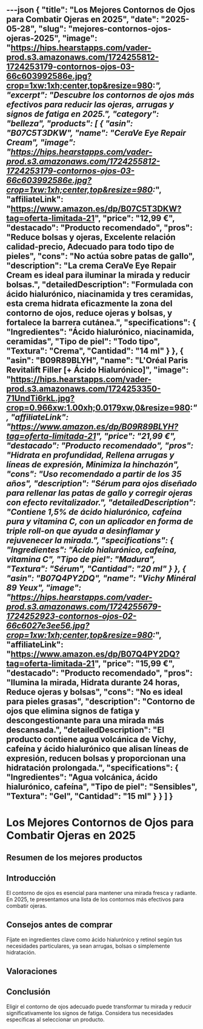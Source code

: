 ---json
{
  "title": "Los Mejores Contornos de Ojos para Combatir Ojeras en 2025",
  "date": "2025-05-28",
  "slug": "mejores-contornos-ojos-ojeras-2025",
  "image": "https://hips.hearstapps.com/vader-prod.s3.amazonaws.com/1724255812-1724253179-contornos-ojos-03-66c603992586e.jpg?crop=1xw:1xh;center,top&resize=980:*",
  "excerpt": "Descubre los contornos de ojos más efectivos para reducir las ojeras, arrugas y signos de fatiga en 2025.",
  "category": "belleza",
  "products": [
    {
      "asin": "B07C5T3DKW",
      "name": "CeraVe Eye Repair Cream",
      "image": "https://hips.hearstapps.com/vader-prod.s3.amazonaws.com/1724255812-1724253179-contornos-ojos-03-66c603992586e.jpg?crop=1xw:1xh;center,top&resize=980:*",
      "affiliateLink": "https://www.amazon.es/dp/B07C5T3DKW?tag=oferta-limitada-21",
      "price": "12,99 €",
      "destacado": "Producto recomendado",
      "pros": "Reduce bolsas y ojeras, Excelente relación calidad-precio, Adecuado para todo tipo de pieles",
      "cons": "No actúa sobre patas de gallo",
      "description": "La crema CeraVe Eye Repair Cream es ideal para iluminar la mirada y reducir bolsas.",
      "detailedDescription": "Formulada con ácido hialurónico, niacinamida y tres ceramidas, esta crema hidrata eficazmente la zona del contorno de ojos, reduce ojeras y bolsas, y fortalece la barrera cutánea.",
      "specifications": {
        "Ingredientes": "Ácido hialurónico, niacinamida, ceramidas",
        "Tipo de piel": "Todo tipo",
        "Textura": "Crema",
        "Cantidad": "14 ml"
      }
    },
    {
      "asin": "B09R89BLYH",
      "name": "L'Oréal Paris Revitalift Filler [+ Ácido Hialurónico]",
      "image": "https://hips.hearstapps.com/vader-prod.s3.amazonaws.com/1724253350-71UndTi6rkL.jpg?crop=0.966xw:1.00xh;0.0179xw,0&resize=980:*",
      "affiliateLink": "https://www.amazon.es/dp/B09R89BLYH?tag=oferta-limitada-21",
      "price": "21,99 €",
      "destacado": "Producto recomendado",
      "pros": "Hidrata en profundidad, Rellena arrugas y líneas de expresión, Minimiza la hinchazón",
      "cons": "Uso recomendado a partir de los 35 años",
      "description": "Sérum para ojos diseñado para rellenar las patas de gallo y corregir ojeras con efecto revitalizador.",
      "detailedDescription": "Contiene 1,5% de ácido hialurónico, cafeína pura y vitamina C, con un aplicador en forma de triple roll-on que ayuda a desinflamar y rejuvenecer la mirada.",
      "specifications": {
        "Ingredientes": "Ácido hialurónico, cafeína, vitamina C",
        "Tipo de piel": "Madura",
        "Textura": "Sérum",
        "Cantidad": "20 ml"
      }
    },
    {
      "asin": "B07Q4PY2DQ",
      "name": "Vichy Minéral 89 Yeux",
      "image": "https://hips.hearstapps.com/vader-prod.s3.amazonaws.com/1724255679-1724252923-contornos-ojos-02-66c6027e3ee56.jpg?crop=1xw:1xh;center,top&resize=980:*",
      "affiliateLink": "https://www.amazon.es/dp/B07Q4PY2DQ?tag=oferta-limitada-21",
      "price": "15,99 €",
      "destacado": "Producto recomendado",
      "pros": "Ilumina la mirada, Hidrata durante 24 horas, Reduce ojeras y bolsas",
      "cons": "No es ideal para pieles grasas",
      "description": "Contorno de ojos que elimina signos de fatiga y descongestionante para una mirada más descansada.",
      "detailedDescription": "El producto contiene agua volcánica de Vichy, cafeína y ácido hialurónico que alisan líneas de expresión, reducen bolsas y proporcionan una hidratación prolongada.",
      "specifications": {
        "Ingredientes": "Agua volcánica, ácido hialurónico, cafeína",
        "Tipo de piel": "Sensibles",
        "Textura": "Gel",
        "Cantidad": "15 ml"
      }
    }
  ]
}
---


# Los Mejores Contornos de Ojos para Combatir Ojeras en 2025

## Resumen de los mejores productos

<ProductRankingTable products={products} />

## Introducción

El contorno de ojos es esencial para mantener una mirada fresca y radiante. En 2025, te presentamos una lista de los contornos más efectivos para combatir ojeras.

## Consejos antes de comprar

Fíjate en ingredientes clave como ácido hialurónico y retinol según tus necesidades particulares, ya sean arrugas, bolsas o simplemente hidratación.

## Valoraciones

<ProductDetailCard product={products[0]} />

<ProductDetailCard product={products[1]} />

<ProductDetailCard product={products[2]} />

## Conclusión

Eligir el contorno de ojos adecuado puede transformar tu mirada y reducir significativamente los signos de fatiga. Considera tus necesidades específicas al seleccionar un producto.
